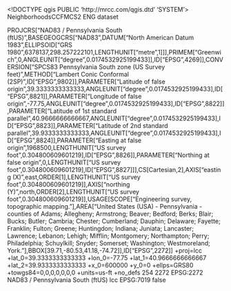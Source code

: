 <!DOCTYPE qgis PUBLIC 'http://mrcc.com/qgis.dtd' 'SYSTEM'>
<qgis version="3.32.3-Lima">
  <identifier>NeighborhoodsCCFMCS2</identifier>
  <parentidentifier></parentidentifier>
  <language>ENG</language>
  <type>dataset</type>
  <title>NeighborhoodsCCFMCS2</title>
  <abstract></abstract>
  <links/>
  <dates/>
  <fees></fees>
  <encoding></encoding>
  <crs>
    <spatialrefsys nativeFormat="Wkt">
      <wkt>PROJCRS["NAD83 / Pennsylvania South (ftUS)",BASEGEOGCRS["NAD83",DATUM["North American Datum 1983",ELLIPSOID["GRS 1980",6378137,298.257222101,LENGTHUNIT["metre",1]]],PRIMEM["Greenwich",0,ANGLEUNIT["degree",0.0174532925199433]],ID["EPSG",4269]],CONVERSION["SPCS83 Pennsylvania South zone (US Survey feet)",METHOD["Lambert Conic Conformal (2SP)",ID["EPSG",9802]],PARAMETER["Latitude of false origin",39.3333333333333,ANGLEUNIT["degree",0.0174532925199433],ID["EPSG",8821]],PARAMETER["Longitude of false origin",-77.75,ANGLEUNIT["degree",0.0174532925199433],ID["EPSG",8822]],PARAMETER["Latitude of 1st standard parallel",40.9666666666667,ANGLEUNIT["degree",0.0174532925199433],ID["EPSG",8823]],PARAMETER["Latitude of 2nd standard parallel",39.9333333333333,ANGLEUNIT["degree",0.0174532925199433],ID["EPSG",8824]],PARAMETER["Easting at false origin",1968500,LENGTHUNIT["US survey foot",0.304800609601219],ID["EPSG",8826]],PARAMETER["Northing at false origin",0,LENGTHUNIT["US survey foot",0.304800609601219],ID["EPSG",8827]]],CS[Cartesian,2],AXIS["easting (X)",east,ORDER[1],LENGTHUNIT["US survey foot",0.304800609601219]],AXIS["northing (Y)",north,ORDER[2],LENGTHUNIT["US survey foot",0.304800609601219]],USAGE[SCOPE["Engineering survey, topographic mapping."],AREA["United States (USA) - Pennsylvania - counties of Adams; Allegheny; Armstrong; Beaver; Bedford; Berks; Blair; Bucks; Butler; Cambria; Chester; Cumberland; Dauphin; Delaware; Fayette; Franklin; Fulton; Greene; Huntingdon; Indiana; Juniata; Lancaster; Lawrence; Lebanon; Lehigh; Mifflin; Montgomery; Northampton; Perry; Philadelphia; Schuylkill; Snyder; Somerset; Washington; Westmoreland; York."],BBOX[39.71,-80.53,41.18,-74.72]],ID["EPSG",2272]]</wkt>
      <proj4>+proj=lcc +lat_0=39.3333333333333 +lon_0=-77.75 +lat_1=40.9666666666667 +lat_2=39.9333333333333 +x_0=600000 +y_0=0 +ellps=GRS80 +towgs84=0,0,0,0,0,0,0 +units=us-ft +no_defs</proj4>
      <srsid>254</srsid>
      <srid>2272</srid>
      <authid>EPSG:2272</authid>
      <description>NAD83 / Pennsylvania South (ftUS)</description>
      <projectionacronym>lcc</projectionacronym>
      <ellipsoidacronym>EPSG:7019</ellipsoidacronym>
      <geographicflag>false</geographicflag>
    </spatialrefsys>
  </crs>
  <extent/>
</qgis>
